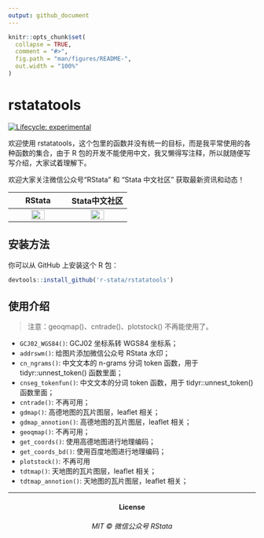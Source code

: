 ```yaml
---
output: github_document
---
```


<!-- README.md is generated from README.Rmd. Please edit that file -->

```r
knitr::opts_chunk$set(
  collapse = TRUE,
  comment = "#>",
  fig.path = "man/figures/README-",
  out.width = "100%"
)
```

# rstatatools

<!-- badges: start -->
[![Lifecycle: experimental](https://img.shields.io/badge/lifecycle-experimental-orange.svg)](https://www.tidyverse.org/lifecycle/#experimental)
<!-- badges: end -->

欢迎使用 rstatatools，这个包里的函数并没有统一的目标，而是我平常使用的各种函数的集合，由于 R 包的开发不能使用中文，我又懒得写注释，所以就随便写写介绍，大家试着理解下。

欢迎大家关注微信公众号“RStata” 和 “Stata 中文社区” 获取最新资讯和动态！

 RStata | Stata中文社区
:-:|:-:
<img src="https://mdniceczx.oss-cn-beijing.aliyuncs.com/image_20201120143454.png" width="50%"/> | <img src="https://mdniceczx.oss-cn-beijing.aliyuncs.com/image_20201120143508.png" width="50%"/>

## 安装方法

你可以从 GitHub 上安装这个 R 包：

``` r
devtools::install_github('r-stata/rstatatools')
```

## 使用介绍

> 注意：geoqmap()、cntrade()、plotstock() 不再能使用了。

+ `GCJ02_WGS84()`: GCJ02 坐标系转 WGS84 坐标系；
+ `addrswm()`: 给图片添加微信公众号 RStata 水印；
+ `cn_ngrams()`: 中文文本的 n-grams 分词 token 函数，用于 tidyr::unnest_token() 函数里面；
+ `cnseg_tokenfun()`: 中文文本的分词 token 函数，用于 tidyr::unnest_token() 函数里面；
+ `cntrade()`: 不再可用；
+ `gdmap()`: 高德地图的瓦片图层，leaflet 相关；
+ `gdmap_annotion()`: 高德地图的瓦片图层，leaflet 相关；
+ `geoqmap()`: 不再可用；
+ `get_coords()`: 使用高德地图进行地理编码；
+ `get_coords_bd()`: 使用百度地图进行地理编码；
+ `plotstock()`: 不再可用
+ `tdtmap()`: 天地图的瓦片图层，leaflet 相关；
+ `tdtmap_annotion()`: 天地图的瓦片图层，leaflet 相关；

------------

<h4 align="center">License</h4>
<h6 align="center">MIT © 微信公众号 RStata</h6>
